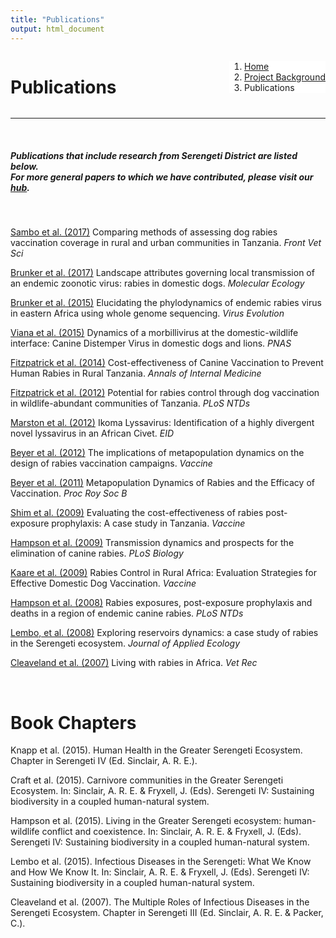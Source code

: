 ```yaml
---
title: "Publications"
output: html_document
---
```


<!--Add a loading bar!-->
<script src="pace.js"></script>
<link href="pace_loadbar_loading.css" rel="stylesheet" />

<!--Create a block for title and breadcrumbs to appear on same line-->
<div style="width: 100%; display: inline-block;">
<div style="float: left;">
<h1>Publications</h1>
</div>
<div style="float: right;">
<ol class="breadcrumb" style="background-color:white;">
  <li class="breadcrumb-item"><a href="index.html">Home</a></li>
  <li class="breadcrumb-item"><a href="about_overview.html">Project Background</a></li>
  <li class="breadcrumb-item active">Publications</li>
</ol>
</div>
</div>
<hr class="hr-orange">

<br>
  
<!--Begin page content!-->
<h5> Publications that include research from Serengeti District are listed below.  
For more general papers to which we have contributed, please visit our <a href="https://rabiesresearch.shinyapps.io/shiny_hub/" target="blank">hub</a>.</h5> 

<br>

<a href="https://www.frontiersin.org/articles/10.3389/fvets.2017.00033/full" target="blank">Sambo et al. (2017)</a> Comparing methods of assessing dog rabies vaccination coverage in rural and urban communities in Tanzania. <em>Front Vet Sci</em>  

<a href="https://onlinelibrary.wiley.com/doi/full/10.1111/mec.14470" target="blank">Brunker et al. (2017)</a> Landscape attributes governing local transmission of an endemic zoonotic virus: rabies in domestic dogs. <em>Molecular Ecology</em>  

<a href="http://ve.oxfordjournals.org/content/1/1/vev011" target="blank">Brunker et al. (2015)</a> Elucidating the phylodynamics of endemic rabies virus in eastern Africa using whole genome sequencing. <em>Virus Evolution</em>

<a href="https://www.ncbi.nlm.nih.gov/pmc/articles/PMC4321234/" target="blank">Viana et al. (2015)</a> Dynamics of a morbillivirus at the domestic-wildlife interface: Canine Distemper Virus in domestic dogs and lions. <em>PNAS</em>

<a href="http://annals.org/article.aspx?articleid=1814425" target="blank">Fitzpatrick et al. (2014)</a> Cost-effectiveness of Canine Vaccination to Prevent Human Rabies in Rural Tanzania. <em>Annals of Internal Medicine</em>  

<a href="https://journals.plos.org/plosntds/article?id=10.1371/journal.pntd.0001796" target="blank">Fitzpatrick et al. (2012)</a> Potential for rabies control through dog vaccination in wildlife-abundant communities of Tanzania. <em>PLoS NTDs</em>  

<a href="https://wwwnc.cdc.gov/eid/article/18/4/11-1553" target="blank">Marston et al. (2012)</a> Ikoma Lyssavirus: Identification of a highly divergent novel lyssavirus in an African Civet. <em>EID</em>  

<a href="https://www.sciencedirect.com/science/article/pii/S0264410X11019876?via%3Dihub" target="blank">Beyer et al. (2012)</a> The implications of metapopulation dynamics on the design of rabies vaccination campaigns. <em>Vaccine</em>  

<a href="http://rspb.royalsocietypublishing.org/content/278/1715/2182.long" target="blank">Beyer et al. (2011)</a> Metapopulation Dynamics of Rabies and the Efficacy of Vaccination. <em>Proc Roy Soc B</em>   

<a href="https://www.sciencedirect.com/science/article/pii/S0264410X09013516?via%3Dihub" target="blank">Shim et al. (2009)</a> Evaluating the cost-effectiveness of rabies post-exposure prophylaxis: A case study in Tanzania. <em>Vaccine</em>

<a href="https://journals.plos.org/plosbiology/article?id=10.1371/journal.pbio.1000053" target="blank">Hampson et al. (2009)</a> Transmission dynamics and prospects for the elimination of canine rabies. <em>PLoS Biology</em>

<a href="https://www.sciencedirect.com/science/article/pii/S0264410X0801307" target="blank">Kaare et al. (2009)</a> Rabies Control in Rural Africa: Evaluation Strategies for Effective Domestic Dog Vaccination. <em>Vaccine</em>  

<a href="https://journals.plos.org/plosntds/article?id=10.1371/journal.pntd.0000339" target="blank">Hampson et al. (2008)</a> Rabies exposures, post-exposure prophylaxis and deaths in a region of endemic canine rabies. <em>PLoS NTDs</em>  

<a href="https://besjournals.onlinelibrary.wiley.com/doi/abs/10.1111/j.1365-2664.2008.01468.x" target="blank">Lembo, et al. (2008)</a> Exploring reservoirs dynamics: a case study of rabies in the Serengeti ecosystem. <em>Journal of Applied Ecology</em>  

<a href="https://veterinaryrecord.bmj.com/content/161/9/293" target="blank">Cleaveland et al. (2007)</a> Living with rabies in Africa. <em>Vet Rec</em>  

<br>

<h1>Book Chapters</h1>

Knapp et al.  (2015). Human Health in the Greater Serengeti Ecosystem. Chapter in Serengeti IV (Ed. Sinclair, A. R. E.).

Craft et al. (2015). Carnivore communities in the Greater Serengeti Ecosystem. In: Sinclair, A. R. E. & Fryxell, J. (Eds). Serengeti IV: Sustaining biodiversity in a coupled human-natural system.

Hampson et al. (2015). Living in the Greater Serengeti ecosystem: human-wildlife conflict and coexistence. In: Sinclair, A. R. E. & Fryxell, J. (Eds). Serengeti IV: Sustaining biodiversity in a coupled human-natural system.

Lembo et al. (2015). Infectious Diseases in the Serengeti: What We Know and How We Know It. In: Sinclair, A. R. E. & Fryxell, J. (Eds). Serengeti IV: Sustaining biodiversity in a coupled human-natural system.

Cleaveland et al. (2007). The Multiple Roles of Infectious Diseases in the Serengeti Ecosystem. Chapter in Serengeti III (Ed. Sinclair, A. R. E. & Packer, C.).

<br><br>